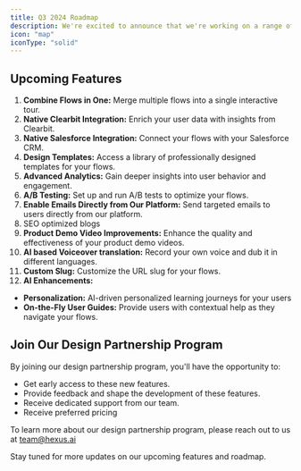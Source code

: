 ```yaml
---
title: Q3 2024 Roadmap
description: We're excited to announce that we're working on a range of new features to enhance your experience with our platform. Gain early access to these features by joining our design partnership program.
icon: "map"
iconType: "solid"
---
```


## Upcoming Features

1. **Combine Flows in One:** Merge multiple flows into a single interactive tour.
2. **Native Clearbit Integration:** Enrich your user data with insights from Clearbit.
3. **Native Salesforce Integration:** Connect your flows with your Salesforce CRM.
4. **Design Templates:** Access a library of professionally designed templates for your flows.
5. **Advanced Analytics:** Gain deeper insights into user behavior and engagement.
6. **A/B Testing:** Set up and run A/B tests to optimize your flows.
7. **Enable Emails Directly from Our Platform:** Send targeted emails to users directly from our platform.
8. SEO optimized blogs
9. **Product Demo Video Improvements:** Enhance the quality and effectiveness of your product demo videos.
10. **AI based Voiceover translation:** Record your own voice and dub it in different languages.
11. **Custom Slug:** Customize the URL slug for your flows.
12. **AI Enhancements:** 
- **Personalization:** AI-driven personalized learning journeys for your users
- **On-the-Fly User Guides:** Provide users with contextual help as they navigate your flows.

## Join Our Design Partnership Program

By joining our design partnership program, you'll have the opportunity to:

- Get early access to these new features.
- Provide feedback and shape the development of these features.
- Receive dedicated support from our team.
- Receive preferred pricing

To learn more about our design partnership program, please reach out to us at [team@hexus.ai](mailto:team@hexus.ai)

Stay tuned for more updates on our upcoming features and roadmap.